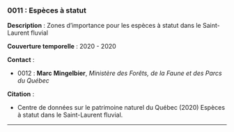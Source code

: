 ### 0011 : Espèces à statut {-}

<!-- -------------------------------------------------- -->
**Description** : Zones d'importance pour les espèces à statut dans le Saint-Laurent fluvial

<!-- -------------------------------------------------- -->


<!-- -------------------------------------------------- -->

  **Couverture temporelle** : 2020 - 2020



<!-- -------------------------------------------------- -->
**Contact** :


  - 0012 : **Marc** **Mingelbier**, *Ministère des Forêts, de la Faune et des Parcs du Québec*



<!-- -------------------------------------------------- -->
**Citation** :


  - Centre de données sur le patrimoine naturel du Québec (2020) Espèces à statut dans le Saint-Laurent fluvial.




<!-- -------------------------------------------------- -->




<hr>
<br>
